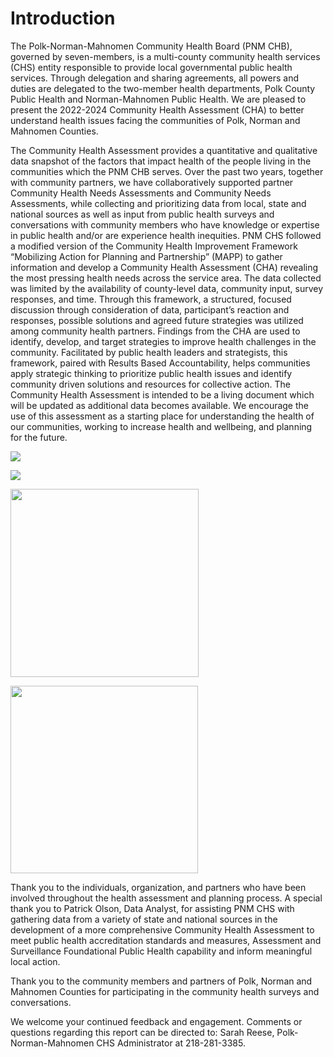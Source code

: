 # Introduction

The Polk-Norman-Mahnomen Community Health Board (PNM CHB), governed by seven-members, is a multi-county community health services (CHS) entity responsible to provide local governmental public health services. Through delegation and sharing agreements, all powers and duties are delegated to the two-member health departments, Polk County Public Health and Norman-Mahnomen Public Health. We are pleased to present the 2022-2024 Community Health Assessment (CHA) to better understand health issues facing the communities of Polk, Norman and Mahnomen Counties.

The Community Health Assessment provides a quantitative and qualitative data snapshot of the factors that impact health of the people living in the communities which the PNM CHB serves. Over the past two years, together with community partners, we have collaboratively supported partner Community Health Needs Assessments and Community Needs Assessments, while collecting and prioritizing data from local, state and national sources as well as input from public health surveys and conversations with community members who have knowledge or expertise in public health and/or are experience health inequities. PNM CHS followed a modified version of the Community Health Improvement Framework "Mobilizing Action for Planning and Partnership" (MAPP) to gather information and develop a Community Health Assessment (CHA) revealing the most pressing health needs across the service area. The data collected was limited by the availability of county-level data, community input, survey responses, and time. Through this framework, a structured, focused discussion through consideration of data, participant's reaction and responses, possible solutions and agreed future strategies was utilized among community health partners. Findings from the CHA are used to identify, develop, and target strategies to improve health challenges in the community. Facilitated by public health leaders and strategists, this framework, paired with Results Based Accountability, helps communities apply strategic thinking to prioritize public health issues and identify community driven solutions and resources for collective action. The Community Health Assessment is intended to be a living document which will be updated as additional data becomes available. We encourage the use of this assessment as a starting place for understanding the health of our communities, working to increase health and wellbeing, and planning for the future.

::: {.content-visible when-format="html"}
![](pages/Attachments/Introduction/RBATurningtheCurve.png)

![](pages/Attachments/Introduction/MAPP.png)
:::

::: {.content-visible when-format="pdf" layout-ncol="2"}
![](pages/Attachments/Introduction/RBATurningtheCurve.png){fig-align="center" width="301"}

![](pages/Attachments/Introduction/MAPP.png){fig-align="center" width="300"}
:::

Thank you to the individuals, organization, and partners who have been involved throughout the health assessment and planning process. A special thank you to Patrick Olson, Data Analyst, for assisting PNM CHS with gathering data from a variety of state and national sources in the development of a more comprehensive Community Health Assessment to meet public health accreditation standards and measures, Assessment and Surveillance Foundational Public Health capability and inform meaningful local action.

Thank you to the community members and partners of Polk, Norman and Mahnomen Counties for participating in the community health surveys and conversations.

We welcome your continued feedback and engagement. Comments or questions regarding this report can be directed to: Sarah Reese, Polk-Norman-Mahnomen CHS Administrator at 218-281-3385.
